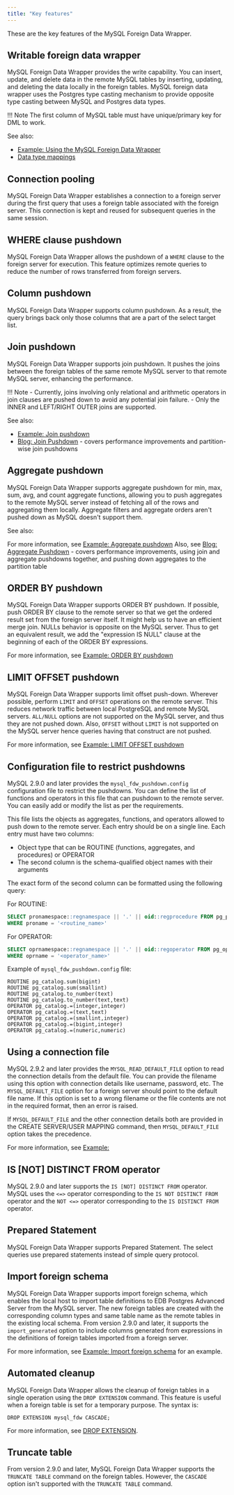```yaml
---
title: "Key features"
---
```



These are the key features of the MySQL Foreign Data Wrapper.

## Writable foreign data wrapper

MySQL Foreign Data Wrapper provides the write capability. You can insert, update, and delete data in the remote MySQL tables by inserting, updating, and deleting the data locally in the foreign tables. MySQL foreign data wrapper uses the Postgres type casting mechanism to provide opposite type casting between MySQL and Postgres data types.

!!! Note
    The first column of MySQL table must have unique/primary key for DML to work.

See also:

- [Example: Using the MySQL Foreign Data Wrapper](08_example_using_the_mysql_data_adapter/#example_using_the_mysql_data_adapter)
- [Data type mappings](configuring/#data-type-mappings)
## Connection pooling

MySQL Foreign Data Wrapper establishes a connection to a foreign server during the first query that uses a foreign table associated with the foreign server. This connection is kept and reused for subsequent queries in the same session.

## WHERE clause pushdown

MySQL Foreign Data Wrapper allows the pushdown of a `WHERE` clause to the foreign server for execution. This feature optimizes remote queries to reduce the number of rows transferred from foreign servers.

## Column pushdown

MySQL Foreign Data Wrapper supports column pushdown. As a result, the query brings back only those columns that are a part of the select target list.

## Join pushdown

MySQL Foreign Data Wrapper supports join pushdown. It pushes the joins between the foreign tables of the same remote MySQL server to that remote MySQL server, enhancing the performance.

!!! Note
    -   Currently, joins involving only relational and arithmetic operators in join clauses are pushed down to avoid any potential join failure.
    -   Only the INNER and LEFT/RIGHT OUTER joins are supported.

See also:

- [Example: Join pushdown](10_example_join_push_down)
- [Blog: Join Pushdown](https://www.enterprisedb.com/blog/how-enhance-efficiency-your-mysqlfdw-operations-join-push-down) - covers performance improvements and partition-wise join pushdowns

## Aggregate pushdown 

MySQL Foreign Data Wrapper supports aggregate pushdown for min, max,
sum, avg, and count aggregate functions, allowing you to push aggregates to the remote MySQL server instead of fetching all
of the rows and aggregating them locally. Aggregate filters and aggregate orders aren't pushed down as MySQL doesn't support them. 

See also:

For more information, see [Example: Aggregate pushdown](10a_example_aggregate_func_push_down)
Also, see [Blog: Aggregate Pushdown](https://www.enterprisedb.com/blog/aggregate-push-down-mysqlfdw) - covers performance improvements, using join and aggregate pushdowns together, and pushing down aggregates to the partition table

## ORDER BY pushdown

MySQL Foreign Data Wrapper supports ORDER BY pushdown. If possible, push ORDER BY clause to the remote server so that we get the ordered result set from the foreign server itself. It might help us to have an efficient merge join. NULLs behavior is opposite on the MySQL server. Thus to get an equivalent result, we add the "expression IS NULL" clause at the beginning of each of the ORDER BY expressions.

For more information, see [Example: ORDER BY pushdown](10b_example_order_by_push_down)

## LIMIT OFFSET pushdown

MySQL Foreign Data Wrapper supports limit offset push-down. Wherever possible, perform `LIMIT` and `OFFSET` operations on the remote server. This reduces network traffic between local PostgreSQL and remote MySQL servers. `ALL/NULL` options are not supported on the MySQL server, and thus they are not pushed down. Also, `OFFSET` without `LIMIT` is not supported on the MySQL server hence queries having that construct are not pushed.

For more information, see [Example: LIMIT OFFSET pushdown](10c_example_limit_offset_push_down)

## Configuration file to restrict pushdowns

MySQL 2.9.0 and later provides the `mysql_fdw_pushdown.config` configuration file to restrict the pushdowns. You can define the list of functions and operators in this file that can pushdown to the remote server. You can easily add or modify the list as per the requirements.

This file lists the objects as aggregates, functions, and operators allowed to push down to the remote server. Each entry should be on a single line. Each entry must have two columns:

-   Object type that can be ROUTINE (functions, aggregates, and procedures) or OPERATOR
-   The second column is the schema-qualified object names with their arguments

The exact form of the second column can be formatted using the following query:

For ROUTINE:

```sql
SELECT pronamespace::regnamespace || '.' || oid::regprocedure FROM pg_proc
WHERE proname = '<routine_name>'
```

For OPERATOR:

```sql
SELECT oprnamespace::regnamespace || '.' || oid::regoperator FROM pg_operator
WHERE oprname = '<operator_name>'
```

Example of `mysql_fdw_pushdown.config` file:

```shell
ROUTINE pg_catalog.sum(bigint)
ROUTINE pg_catalog.sum(smallint)
ROUTINE pg_catalog.to_number(text)
ROUTINE pg_catalog.to_number(text,text)
OPERATOR pg_catalog.=(integer,integer)
OPERATOR pg_catalog.=(text,text)
OPERATOR pg_catalog.=(smallint,integer)
OPERATOR pg_catalog.=(bigint,integer)
OPERATOR pg_catalog.=(numeric,numeric)
```

## Using a connection file

MySQL 2.9.2 and later provides the `MYSQL_READ_DEFAULT_FILE` option to read the connection details from the default file. You can provide the filename using this option with connection details like username, password, etc. The `MYSQL_DEFAULT_FILE` option for a foreign server should point to the default file name. If this option is set to a wrong filename or the file contents are not in the required format, then an error is raised.

If `MYSQL_DEFAULT_FILE` and the other connection details both are provided in the CREATE SERVER/USER MAPPING command, then `MYSQL_DEFAULT_FILE` option takes the precedence.

For more information, see [Example: ](10c_example_limit_offset_push_down)

## IS [NOT] DISTINCT FROM operator

MySQL 2.9.0 and later supports the `IS [NOT] DISTINCT FROM` operator. MySQL uses the `<=>` operator corresponding to the `IS NOT DISTINCT FROM` operator and the `NOT <=>` operator corresponding to the `IS DISTINCT FROM` operator.

## Prepared Statement

MySQL Foreign Data Wrapper supports Prepared Statement. The select queries use prepared statements instead of simple query protocol.

## Import foreign schema

MySQL Foreign Data Wrapper supports import foreign schema, which enables the local host to import table definitions to EDB Postgres Advanced Server from the MySQL server. The new foreign tables are created with the corresponding column types and same table name as the remote tables in the existing local schema. From version 2.9.0 and later, it supports the `import_generated` option to include columns generated from expressions in the definitions of foreign tables imported from a foreign server.

For more information, see [Example: Import foreign schema](09_example_import_foreign_schema/#example_import_foreign_schema) for an example.

## Automated cleanup

MySQL Foreign Data Wrapper allows the cleanup of foreign tables in a single operation using the `DROP EXTENSION` command. This feature is useful when a foreign table is set for a temporary purpose. The syntax is:

 `DROP EXTENSION mysql_fdw CASCADE;`

For more information, see [DROP EXTENSION](https://www.postgresql.org/docs/current/sql-dropextension.html).

## Truncate table

From version 2.9.0 and later, MySQL Foreign Data Wrapper supports the `TRUNCATE TABLE` command on the foreign tables. However, the `CASCADE` option isn't supported with the `TRUNCATE TABLE` command.